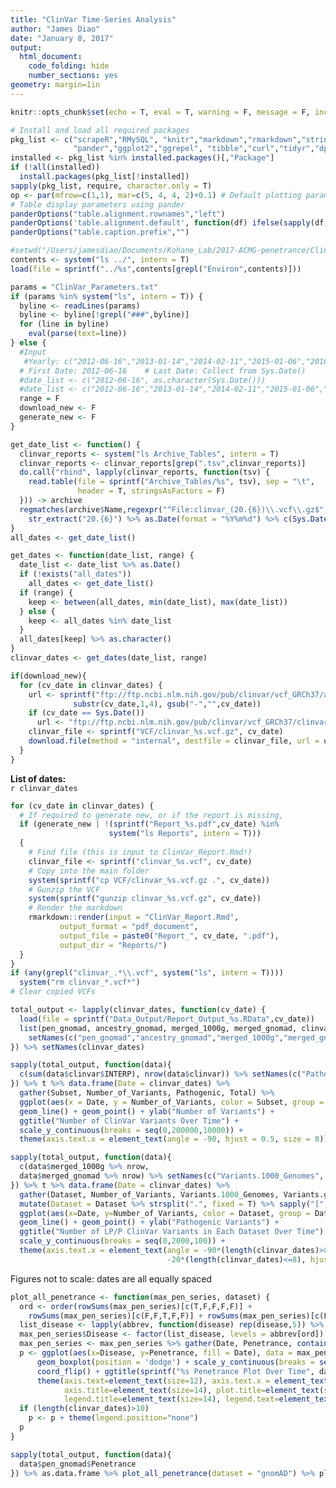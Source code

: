 ```yaml
---
title: "ClinVar Time-Series Analysis"
author: "James Diao"
date: "January 8, 2017"
output: 
  html_document:
    code_folding: hide
    number_sections: yes
geometry: margin=1in
---
```


```r
knitr::opts_chunk$set(echo = T, eval = T, warning = F, message = F, include = F)

# Install and load all required packages
pkg_list <- c("scrapeR","RMySQL", "knitr","markdown","rmarkdown","stringr",
              "pander","ggplot2","ggrepel", "tibble","curl","tidyr","dplyr")
installed <- pkg_list %in% installed.packages()[,"Package"]
if (!all(installed))
  install.packages(pkg_list[!installed])
sapply(pkg_list, require, character.only = T)
op <- par(mfrow=c(1,1), mar=c(5, 4, 4, 2)+0.1) # Default plotting parameters
# Table display parameters using pander
panderOptions("table.alignment.rownames","left")
panderOptions('table.alignment.default', function(df) ifelse(sapply(df, is.numeric), 'right', 'left'))
panderOptions("table.caption.prefix","")
```

```r
#setwd("/Users/jamesdiao/Documents/Kohane_Lab/2017-ACMG-penetrance/ClinVar_Reports")
contents <- system("ls ../", intern = T)
load(file = sprintf("../%s",contents[grepl("Environ",contents)]))

params = "ClinVar_Parameters.txt"
if (params %in% system("ls", intern = T)) {
  byline <- readLines(params)
  byline <- byline[!grepl("###",byline)]
  for (line in byline)
    eval(parse(text=line))
} else {
  #Input
   #Yearly: c("2012-06-16","2013-01-14","2014-02-11","2015-01-06","2016-01-04",as.character(Sys.Date()))
  # First Date: 2012-06-16    # Last Date: Collect from Sys.Date()
  #date_list <- c("2012-06-16", as.character(Sys.Date()))
  #date_list <- c("2012-06-16","2013-01-14","2014-02-11","2015-01-06","2016-01-04",as.character(Sys.Date()))
  range = F
  download_new <- F
  generate_new <- F
}

```

``` r
get_date_list <- function() {
  clinvar_reports <- system("ls Archive_Tables", intern = T)
  clinvar_reports <- clinvar_reports[grep(".tsv",clinvar_reports)]
  do.call("rbind", lapply(clinvar_reports, function(tsv) {
    read.table(file = sprintf("Archive_Tables/%s", tsv), sep = "\t", 
               header = T, stringsAsFactors = F)
  })) -> archive
  regmatches(archive$Name,regexpr("^File:clinvar_(20.{6})\\.vcf\\.gz$",archive$Name)) %>% 
    str_extract("20.{6}") %>% as.Date(format = "%Y%m%d") %>% c(Sys.Date())
}
all_dates <- get_date_list()

get_dates <- function(date_list, range) {
  date_list <- date_list %>% as.Date()
  if (!exists("all_dates"))
    all_dates <- get_date_list()
  if (range) {
    keep <- between(all_dates, min(date_list), max(date_list))
  } else {
    keep <- all_dates %in% date_list
  }
  all_dates[keep] %>% as.character()
}
clinvar_dates <- get_dates(date_list, range)
```

```r
if(download_new){
  for (cv_date in clinvar_dates) {
    url <- sprintf("ftp://ftp.ncbi.nlm.nih.gov/pub/clinvar/vcf_GRCh37/archive/%s/clinvar_%s.vcf.gz",
              substr(cv_date,1,4), gsub("-","",cv_date))
    if (cv_date == Sys.Date()) 
      url <- "ftp://ftp.ncbi.nlm.nih.gov/pub/clinvar/vcf_GRCh37/clinvar.vcf.gz"
    clinvar_file <- sprintf("VCF/clinvar_%s.vcf.gz", cv_date)
    download.file(method = "internal", destfile = clinvar_file, url = url)
  }
}
```

**List of dates:**  
`r clinvar_dates`  

``` r
for (cv_date in clinvar_dates) {
  # If required to generate new, or if the report is missing,
  if (generate_new | !(sprintf("Report_%s.pdf",cv_date) %in% 
                      system("ls Reports", intern = T)))
  {
    # Find file (this is input to ClinVar_Report.Rmd!)
    clinvar_file <- sprintf("clinvar_%s.vcf", cv_date)
    # Copy into the main folder
    system(sprintf("cp VCF/clinvar_%s.vcf.gz .", cv_date))
    # Gunzip the VCF
    system(sprintf("gunzip clinvar_%s.vcf.gz", cv_date))
    # Render the markdown
    rmarkdown::render(input = "ClinVar_Report.Rmd", 
           output_format = "pdf_document",
           output_file = paste0("Report_", cv_date, ".pdf"),
           output_dir = "Reports/")
  }
}
if (any(grepl("clinvar_.*\\.vcf", system("ls", intern = T))))
  system("rm clinvar_*.vcf*")
# Clear copied VCFs
```

``` r
total_output <- lapply(clinvar_dates, function(cv_date) {
  load(file = sprintf("Data_Output/Report_Output_%s.RData",cv_date))
  list(pen_gnomad, ancestry_gnomad, merged_1000g, merged_gnomad, clinvar) %>% 
    setNames(c("pen_gnomad","ancestry_gnomad","merged_1000g","merged_gnomad","clinvar"))
}) %>% setNames(clinvar_dates)

sapply(total_output, function(data){
  c(sum(data$clinvar$INTERP), nrow(data$clinvar)) %>% setNames(c("Pathogenic","Total"))
}) %>% t %>% data.frame(Date = clinvar_dates) %>% 
  gather(Subset, Number_of_Variants, Pathogenic, Total) %>%
  ggplot(aes(x = Date, y = Number_of_Variants, color = Subset, group = Subset)) + 
  geom_line() + geom_point() + ylab("Number of Variants") + 
  ggtitle("Number of ClinVar Variants Over Time") + 
  scale_y_continuous(breaks = seq(0,200000,10000)) +
  theme(axis.text.x = element_text(angle = -90, hjust = 0.5, size = 8))

sapply(total_output, function(data){
  c(data$merged_1000g %>% nrow,
  data$merged_gnomad %>% nrow) %>% setNames(c("Variants.1000_Genomes", "Variants.gnomAD"))
}) %>% t %>% data.frame(Date = clinvar_dates) %>% 
  gather(Dataset, Number_of_Variants, Variants.1000_Genomes, Variants.gnomAD) %>%
  mutate(Dataset = Dataset %>% strsplit(".", fixed = T) %>% sapply("[",2)) %>%
  ggplot(aes(x=Date, y=Number_of_Variants, color = Dataset, group = Dataset)) + 
  geom_line() + geom_point() + ylab("Pathogenic Variants") + 
  ggtitle("Number of LP/P ClinVar Variants in Each Dataset Over Time") + 
  scale_y_continuous(breaks = seq(0,2000,100)) +
  theme(axis.text.x = element_text(angle = -90*(length(clinvar_dates)>8)
                                   -20*(length(clinvar_dates)<=8), hjust = 0.5, size = 8))
```
Figures not to scale: dates are all equally spaced

```r
plot_all_penetrance <- function(max_pen_series, dataset) {
  ord <- order(rowSums(max_pen_series)[c(T,F,F,F,F)] + 
    rowSums(max_pen_series)[c(F,F,T,F,F)] + rowSums(max_pen_series)[c(F,F,F,F,T)], decreasing = T)
  list_disease <- lapply(abbrev, function(disease) rep(disease,5)) %>% unlist
  max_pen_series$Disease <- factor(list_disease, levels = abbrev[ord])
  max_pen_series <- max_pen_series %>% gather(Date, Penetrance, contains("-"))
  p <- ggplot(aes(x=Disease, y=Penetrance, fill = Date), data = max_pen_series) + 
      geom_boxplot(position = 'dodge') + scale_y_continuous(breaks = seq(0,1,0.1)) +
      coord_flip() + ggtitle(sprintf("%s Penetrance Plot Over Time", dataset))
      theme(axis.text=element_text(size=12), axis.text.x = element_text(angle=-20, hjust=0.5),
            axis.title=element_text(size=14), plot.title=element_text(size=20),
            legend.title=element_text(size=14), legend.text=element_text(size=12))
  if (length(clinvar_dates)>10)
    p <- p + theme(legend.position="none")
  p
}

sapply(total_output, function(data){
  data$pen_gnomad$Penetrance
}) %>% as.data.frame %>% plot_all_penetrance(dataset = "gnomAD") %>% plot

```




